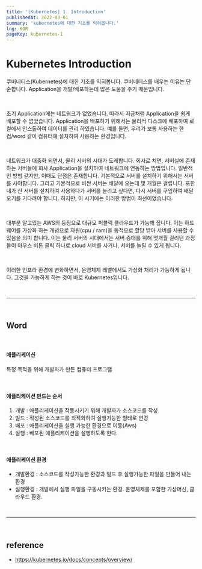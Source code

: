 ```yaml
---
title: '[Kubernetes] 1. Introduction'
publishedAt: 2022-03-01
summary: 'kubernetes에 대한 기초를 익혀봅니다.'
lng: KOR
pageKey: kubernetes-1
---
```


# Kubernetes Introduction

쿠버네티스(Kubernetes)에 대한 기초를 익혀봅니다. 쿠버네티스를 배우는 이유는 단순합니다. Application을
개발/배포하는데 많은 도움을 주기 때문입니다.

<br />

초기 Application에는 네트워크가 없었습니다. 따라서 지금처럼 Application을 쉽게 배포할 수 없었습니다.
Application을 배포하기 위해서는 물리적 디스크에 배포하여 로컬에서 인스톨하여 데이터를
관리 하였습니다. 예를 들면, 우리가 보통 사용하는 <codeline>한컴/word</codeline> 같이 컴퓨터에 설치하여
사용하는 환경입니다.

<br />

네트워크가 대중화 되면서, 물리 서버의 시대가 도래합니다.
회사로 치면, 서버실에 존재하는 서버들에 회사 Application을 설치하여 네트워크에 연동하는 방법입니다.
일반적인 방법 같지만, 이때도 단점은 존재합니다. 기본적으로 서버를 설치하기 위해서는 서버를 사야합니다.
그리고 기본적으로 비싼 서버는 배달에 오는데 몇 개월은 걸립니다.
또한 내가 산 서버를 설치하여 사용하다가 서버를 늘리고 싶다면, 다시 서버를 구입하여 배달오기를 기다려야 합니다.
하지만, 이 시기에는 이러한 방법이 최선이었습니다.

<br />

대부분 알고있는 AWS의 등장으로 대규모 퍼블릭 클라우드가 가능해 집니다.
이는 하드웨어를 가상화 하는 개념으로 자원(cpu / ram)을 동적으로 할당 받아 서버를 사용할 수 있음을 의미 합니다.
이는 물리 서버의 시대에서는 서버 증대를 위해 몇개월 걸리던 과정들이 마우스 버튼 클릭 하나로 cloud 서버를 사거나, 서버를 늘릴 수 있게 됩니다.

<br />

이러한 인프라 환경에 변화하면서, 운영체제 레벨에서도 가상화 처리가 가능하게 됩니다. 그것을 가능하게 하는 것이 바로 <codeline>Kubernetes</codeline>입니다.

<br />
<hr />
<br />

## Word

<br />

#### 애플리케이션

특정 목적을 위해 개발자가 만든 컴퓨터 프로그램

<br />

#### 애플리케이션 만드는 순서

1. 개발 : 애플리케이션을 작동시키기 위해 개발자가 소스코드를 작성
2. 빌드 : 작성된 소스코드를 최적화하여 실행가능한 형태로 변경
3. 배포 : 애플리케이션을 실행 가능한 환경으로 이동(Aws)
4. 실행 : 배포된 애플리케이션을 실행하도록 한다.

<br />

#### 애플리케이션 환경

- 개발환경 : 소스코드를 작성가능한 환경과 빌드 후 실행가능한 파일을 만들어 내는 환경
- 실행환경 : 개발에서 실행 파일을 구동시키는 환경. 운영체제를 포함한 가상머신, 클라우드 환경.

<br />
<hr />
<br />

## reference

- https://kubernetes.io/docs/concepts/overview/
